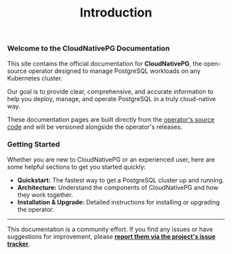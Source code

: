 ﻿---
sidebar_position: 1
title: Introduction
---

### Welcome to the CloudNativePG Documentation

This site contains the official documentation for **CloudNativePG**, the open-source operator designed to manage PostgreSQL workloads on any Kubernetes cluster.

Our goal is to provide clear, comprehensive, and accurate information to help you deploy, manage, and operate PostgreSQL in a truly cloud-native way.

These documentation pages are built directly from the [operator's source code](https://github.com/cloudnative-pg/cloudnative-pg) and will be versioned alongside the operator's releases.

### Getting Started

Whether you are new to CloudNativePG or an experienced user, here are some helpful sections to get you started quickly:

- **Quickstart:** The fastest way to get a PostgreSQL cluster up and running.
- **Architecture:** Understand the components of CloudNativePG and how they work together.
- **Installation & Upgrade:** Detailed instructions for installing or upgrading the operator.

---

This documentation is a community effort. If you find any issues or have suggestions for improvement, please **[report them via the project's issue tracker](https://github.com/cloudnative-pg/cloudnative-pg/issues)**.
